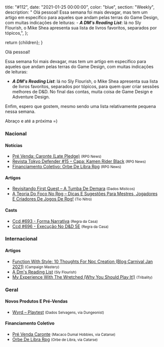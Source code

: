 
  title: "#112",
  date: "2021-01-25 00:00:00",
  color: "blue",
  section: "Weekly",
  description:
    "    Olá pessoal!    Essa semana foi mais devagar, mas tem um artigo em específico para aqueles que andam pelas terras do Game Design, com muitas indicações de leituras:    - **_A DM&#039;s Reading List_**: lá no Sly Flourish, o Mike Shea apresenta sua lista de livros favoritos, separados por tópicos,",
};

  return <InternalLayout meta={meta}>{children}</InternalLayout>;
}

Olá pessoal!

Essa semana foi mais devagar, mas tem um artigo em específico para aqueles que andam pelas terras do Game Design, com muitas indicações de leituras:

- **_A DM&#039;s Reading List_**: lá no Sly Flourish, o Mike Shea apresenta sua lista de livros favoritos, separados por tópicos, para quem quer criar sessões melhores de D&amp;D. No final das contas, muita coisa de Game Design e Adventure Design.

Enfim, espero que gostem, mesmo sendo uma lista relativamente pequena nessa semana.

Abraço e até a próxima =)

### Nacional

#### Notícias

- [Pré Venda: Caronte (Late Pledge)] <small>(RPG News)</small>
- [Revista Tokyo Defender #15 – Capa: Kamen Rider Black] <small>(RPG News)</small>
- [Financiamento Coletivo: Orbe De Libra Rpg] <small>(RPG News)</small>

#### Artigos

- [Revisitando First Quest – A Tumba De Demara] <small>(Dados Místicos)</small>
- [A Teoria Do Foco No Rpg – Dicas E Sugestões Para Mestres, Jogadores E Criadores De Jogos De Rpg!] <small>(Tio Nitro)</small>

#### Casts

- [Ccd #693 - Forma Narrativa] <small>(Regra da Casa)</small>
- [Ccd #696 - Execução No D&amp;D 5E] <small>(Regra da Casa)</small>

### Internacional

#### Artigos

- [Function With Style: 10 Thoughts For Npc Creation (Blog Carnival Jan 2021)] <small>(Campaign Mastery)</small>
- [A Dm&#039;s Reading List] <small>(Sly Flourish)</small>
- [My Experience With The Wretched (Why You Should Play It!)] <small>(Tribality)</small>

### Geral

#### Novos Produtos E Pré-Vendas

- [Wyrd – Playtest] <small>(Dados Selvagens, via Dungeonist)</small>

#### Financiamento Coletivo

- [Pré Venda Caronte] <small>(Macaco Dumal Hobbies, via Catarse)</small>
- [Orbe De Libra Rpg] <small>(Orbe de Libra, via Catarse)</small>

[ccd #693 - forma narrativa]: https://regradacasa.podbean.com/e/ccd-693-forma-narrativa/
[my experience with the wretched (why you should play it!)]: https://www.tribality.com/2021/01/20/my-experience-with-the-wretched-why-you-should-play-it/
[pré venda: caronte (late pledge)]: https://newsrpg.wordpress.com/2021/01/21/pre-venda-caronte-late-pledge/
[pré venda caronte]: https://www.catarse.me/caronte_pre_venda
[revista tokyo defender #15 – capa: kamen rider black]: https://newsrpg.wordpress.com/2021/01/23/revista-tokyo-defender-15/
[financiamento coletivo: orbe de libra rpg]: https://newsrpg.wordpress.com/2021/01/25/financiamento-coletivo-orbe-de-libra-rpg/
[orbe de libra rpg]: https://www.catarse.me/orbedelibra
[a dm&#039;s reading list]: https://slyflourish.com/dms_reading_list.html
[revisitando first quest – a tumba de demara]: https://dadosmisticos.com/2021/01/25/revisitando-first-quest-a-tumba-de-demara/
[ccd #696 - execução no d&amp;d 5e]: https://regradacasa.podbean.com/e/ccd-696-execucao-no-dd-5e/
[function with style: 10 thoughts for npc creation (blog carnival jan 2021)]: http://www.campaignmastery.com/blog/function-with-style-bc-jan-21/
[a teoria do foco no rpg – dicas e sugestões para mestres, jogadores e criadores de jogos de rpg!]: https://newtonrocha.wordpress.com/2020/12/17/foconorpg/
[wyrd – playtest]: https://www.dungeonist.com/marketplace/product/wyrd-playtest/

